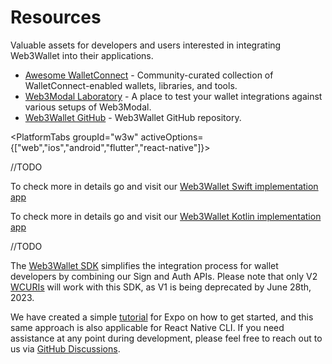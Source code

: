 
# Resources

Valuable assets for developers and users interested in integrating Web3Wallet into their applications.

<CloudBanner />

<!--Todo: Prettify this section-->

- [Awesome WalletConnect](https://github.com/WalletConnect/awesome-walletconnect) - Community-curated collection of WalletConnect-enabled wallets, libraries, and tools.
- [Web3Modal Laboratory](https://lab.web3modal.com) - A place to test your wallet integrations against various setups of Web3Modal.
- [Web3Wallet GitHub](https://github.com/WalletConnect/walletconnect-monorepo/tree/v2.0/packages/web3wallet) - Web3Wallet GitHub repository.

<PlatformTabs groupId="w3w" activeOptions={["web","ios","android","flutter","react-native"]}>

<PlatformTabItem value="web">

//TODO

</PlatformTabItem>
<PlatformTabItem value="ios">

To check more in details go and visit our [Web3Wallet Swift implementation app](https://github.com/WalletConnect/WalletConnectSwiftV2/tree/main/Example/WalletApp)

</PlatformTabItem>
<PlatformTabItem value="android">

To check more in details go and visit our [Web3Wallet Kotlin implementation app](https://github.com/WalletConnect/WalletConnectKotlinV2/tree/develop/sample/wallet)

</PlatformTabItem>
<PlatformTabItem value="flutter">

//TODO

</PlatformTabItem>

<PlatformTabItem value="react-native">

The [Web3Wallet SDK](https://medium.com/walletconnect/simplifying-integration-for-wallet-developers-with-the-new-web3wallet-sdk-8706b69e149c) simplifies the integration process for wallet developers by combining our Sign and Auth APIs. Please note that only V2 [WCURIs](https://specs.walletconnect.com/2.0/specs/clients/core/pairing/pairing-uri) will work with this SDK, as V1 is being deprecated by June 28th, 2023.

We have created a simple [tutorial](https://medium.com/walletconnect/how-to-build-a-wallet-in-react-native-with-the-web3wallet-sdk-b6f57bf02f9a) for Expo on how to get started, and this same approach is also applicable for React Native CLI. If you need assistance at any point during development, please feel free to reach out to us via [GitHub Discussions](https://github.com/orgs/WalletConnect/discussions).

</PlatformTabItem>

</PlatformTabs>
